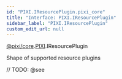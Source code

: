 ```yaml
---
id: "PIXI.IResourcePlugin.pixi_core"
title: "Interface: PIXI.IResourcePlugin"
sidebar_label: "PIXI.IResourcePlugin"
custom_edit_url: null
---
```


[@pixi/core](../modules/pixi_core).[PIXI](../namespaces/PIXI).IResourcePlugin


Shape of supported resource plugins



// TODO: @see

        








  